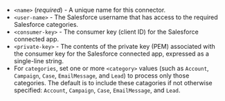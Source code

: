 - `<name>` (_required_) - A unique name for this connector.
- `<user-name>` - The Salesforce username that has access to the required Salesforce categories.
- `<consumer-key>` - The consumer key (client ID) for the Salesforce connected app.
- `<private-key>` - The contents of the private key (PEM) associated with the consumer key for the Salesforce connected app, expressed as a single-line string.
- For `categories`, set one or more `<category>` values (such as `Account`, `Campaign`, `Case`, `EmailMessage`, and `Lead`) to process only those categories. 
  The default is to include these catagories if not otherwise specified: `Account`, `Campaign`, `Case`, `EmailMessage`, and `Lead`.